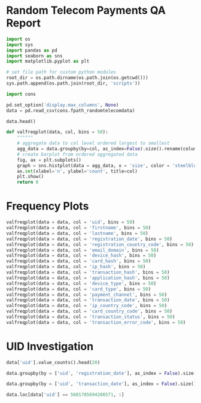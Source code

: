 # Random Telecom Payments QA Report
```python
import os
import sys
import pandas as pd
import seaborn as sns
import matplotlib.pyplot as plt

# set file path for custom python modules
root_dir = os.path.dirname(os.path.join(os.getcwd()))
sys.path.append(os.path.join(root_dir, 'scripts'))

import cons

pd.set_option('display.max_columns', None)
data = pd.read_csv(cons.fpath_randomtelecomdata)
```


```python
data.head()
```

```python
def valfreqplot(data, col, bins = 50):
    """"""
    # aggregate data to col level ordered largest to smallest
    agg_data = data.groupby(by=col, as_index=False).size().rename(columns = {'size':'n'}).groupby(by = 'n', as_index = False).size().reset_index()
    # create barplot from ordered aggregated data
    fig, ax = plt.subplots()
    graph = sns.histplot(data = agg_data, x = 'size', color = 'steelblue', ax = ax, bins = bins)
    ax.set(xlabel='n', ylabel='count', title=col)
    plt.show()
    return 0
```

# Frequency Plots

```python
valfreqplot(data = data, col = 'uid', bins = 50)
valfreqplot(data = data, col = 'firstname', bins = 50)
valfreqplot(data = data, col = 'lastname', bins = 50)
valfreqplot(data = data, col = 'registration_date', bins = 50)
valfreqplot(data = data, col = 'registration_country_code', bins = 50)
valfreqplot(data = data, col = 'email_domain', bins = 50)
valfreqplot(data = data, col = 'device_hash', bins = 50)
valfreqplot(data = data, col = 'card_hash', bins = 50)
valfreqplot(data = data, col = 'ip_hash', bins = 50)
valfreqplot(data = data, col = 'transaction_hash', bins = 50)
valfreqplot(data = data, col = 'application_hash', bins = 50)
valfreqplot(data = data, col = 'device_type', bins = 50)
valfreqplot(data = data, col = 'card_type', bins = 50)
valfreqplot(data = data, col = 'payment_channel', bins = 50)
valfreqplot(data = data, col = 'transaction_date', bins = 50)
valfreqplot(data = data, col = 'ip_country_code', bins = 50)
valfreqplot(data = data, col = 'card_country_code', bins = 50)
valfreqplot(data = data, col = 'transaction_status', bins = 50)
valfreqplot(data = data, col = 'transaction_error_code', bins = 50)

```

# UID Investigation

```python
data['uid'].value_counts().head(20)
```

```python
data.groupby(by = ['uid', 'registration_date'], as_index = False).size().groupby(by = 'registration_date', as_index = False).agg({'uid':'nunique'}).sort_values('uid')
```

```python
data.groupby(by = ['uid', 'transaction_date'], as_index = False).size().groupby(by = 'transaction_date', as_index = False).agg({'uid':'nunique'}).sort_values('uid')
```


```python
data.loc[data['uid'] == 5601785694208571, :]
```
